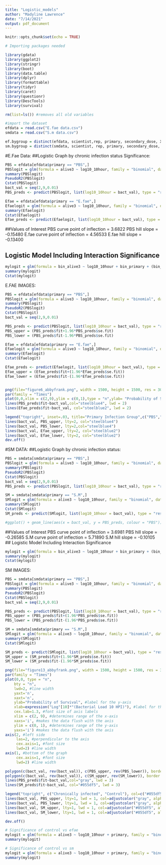 ```yaml
---
title: "Logistic_models"
author: "Madyline Lawrence"
date: "7/14/2021"
output: pdf_document
---
```


```r
knitr::opts_chunk$set(echo = TRUE)
```

```r
# Importing packages needed

library(gdata)
library(ggplot2)
library(stringr)
library(boot)
library(data.table)
library(dplyr)
library(formattable)
library(tidyr)
library(caret)
library(questionr)
library(DescTools)
library(survival)
```

```r
rm(list=ls()) #removes all old variables

#import the dataset
efdata = read.csv("E.fae data.csv")
smdata = read.csv("S.m data.csv")

ef.bygroup = distinct(efdata, scientist,rep, primary, secondary_dose, X0.hour, X10.hour, log10_10hour)
sm.bygroup = distinct(smdata, scientist, rep, primary, secondary_dose, X0.hour, X10.hour, log10_10hour)
```

#E.Fae Data:
##Logistic Graph by chronic infection status Significance:
```r
PBS = efdata[efdata$primary == "PBS",]
PBSlogit = glm(formula = alive3 ~ log10_10hour, family = "binomial", data = PBS)
summary(PBSlogit)
PseudoR2(PBSlogit)
Cstat(PBSlogit)
bact_val = seq(2,9,0.01)
PBS_preds <- predict(PBSlogit, list(log10_10hour = bact_val), type = "response", se.fit = TRUE)

Efae = efdata[efdata$primary == "E.fae",]
Efaelogit = glm(formula = alive3 ~ log10_10hour, family = "binomial", data = Efae)
summary(Efaelogit)
Cstat(Efaelogit)
Efae_preds <- predict(Efaelogit, list(log10_10hour = bact_val), type = "response")
```

##Values of Interest
PBS curve point of inflection = 3.6822
PBS hill slope = -0.15480
E.fae curve point of inflection = 4.56533
E.fae hill slope = -0.13400

## Logistic Model Including Interaction Significance
```r
mylogit = glm(formula = bin_alive3 ~ log10_10hour + bin_primary + (bin_primary*log10_10hour), family = "binomial", data = efdata)
summary(mylogit)
Cstat(mylogit)
```

E.FAE IMAGES:
```r
PBS = efdata[efdata$primary == "PBS",]
PBSlogit = glm(formula = alive3 ~ log10_10hour, family = "binomial", data = PBS)
summary(PBSlogit)
PseudoR2(PBSlogit)
Cstat(PBSlogit)
bact_val = seq(2,9,0.01)

PBS_preds <- predict(PBSlogit, list(log10_10hour = bact_val), type = "response",se.fit =TRUE)
PBS_upper = (PBS_preds$fit+1.96*PBS_preds$se.fit)
PBS_lower = (PBS_preds$fit-1.96*PBS_preds$se.fit)

Efae = efdata[efdata$primary == "E.fae",]
Efaelogit = glm(formula = alive3 ~ log10_10hour, family = "binomial", data = Efae)
summary(Efaelogit)
Cstat(Efaelogit)

Efae_preds <- predict(Efaelogit, list(log10_10hour = bact_val), type = "response",se.fit = TRUE)
Efae_upper = (Efae_preds$fit+(1.96*Efae_preds$se.fit))
Efae_lower = (Efae_preds$fit-(1.96*Efae_preds$se.fit))


png(file="figure6_abbyfrank.png", width = 1500, height = 1500, res = 300)
par(family = "Times")
plot(0,0,xlim = c(2,9),ylim = c(0,1),type = "n",ylab= "Probability of Survival", xlab = expression("Log"[10]*"(10 Hour Bacterial Load)"))
lines(PBS_preds$fit~bact_val,col="steelblue4", lwd = 2)
lines(Efae_preds$fit~bact_val, col="steelblue2", lwd = 2)

legend("topright", inset=.03, title="Primary Infection Group",c("PBS","E.faecalis"), fill=c("steelblue4","steelblue2"), horiz=TRUE,cex = 0.75)
lines(bact_val, PBS_upper, lty=2, col="steelblue4")
lines(bact_val, PBS_lower, lty=2,col="steelblue4")
lines(bact_val, Efae_upper, lty=2, col="steelblue2")
lines(bact_val, Efae_lower, lty=2, col="steelblue2")
dev.off()
```

#SM DATA:
##Logistic Graph by chronic infection status:
```r
PBS = smdata[smdata$primary == "PBS",]
PBSlogit = glm(formula = alive3 ~ log10_10hour, family = "binomial", data = PBS)
summary(PBSlogit)
PseudoR2(PBSlogit)
Cstat(PBSlogit)
bact_val = seq(2,9,0.01)
PBS_preds <- predict(PBSlogit, list(log10_10hour = bact_val), type = "response")

SM = smdata[smdata$primary == "S.M",]
SMlogit = glm(formula = alive3 ~ log10_10hour, family = "binomial", data = SM)
summary(SMlogit)
Cstat(SMlogit)
SM_preds <- predict(SMlogit, list(log10_10hour = bact_val), type = "response")

#ggplot() + geom_line(aes(x = bact_val, y = PBS_preds, colour = "PBS")) + geom_line(aes(x = bact_val, y = SM_preds, colour = "SM")) + ylab("Probability of Survival") + xlab("Log (10 Hour Bacteria Amount)") 
```


##Values of Interest
PBS curve point of inflection = 3.6981
PBS hill slope = -0.26585
S.M curve point of inflection = 5.71890
S.M hill slope = -0.10105
## Logistic Model Including Interaction Significance
```r
mylogit = glm(formula = bin_alive3 ~ log10_10hour + bin_primary + (bin_primary*log10_10hour), family = "binomial", data = smdata)
summary(mylogit)
Cstat(mylogit)
```

SM IMAGES:
```r
PBS = smdata[smdata$primary == "PBS",]
PBSlogit = glm(formula = alive3 ~ log10_10hour, family = "binomial", data = PBS)
summary(PBSlogit)
PseudoR2(PBSlogit)
Cstat(PBSlogit)
bact_val = seq(2,9,0.01)

PBS_preds <- predict(PBSlogit, list(log10_10hour = bact_val), type = "response", se.fit = TRUE)
PBS_upper = (PBS_preds$fit+(1.96*PBS_preds$se.fit))
PBS_lower = (PBS_preds$fit-(1.96*PBS_preds$se.fit))

SM = smdata[smdata$primary == "S.M",]
SMlogit = glm(formula = alive3 ~ log10_10hour, family = "binomial", data = SM)
summary(SMlogit)
Cstat(SMlogit)

SM_preds <- predict(SMlogit, list(log10_10hour = bact_val), type = "response", se.fit = TRUE)
SM_upper = (SM_preds$fit+(1.96*SM_preds$se.fit))
SM_lower = (SM_preds$fit-(1.96*SM_preds$se.fit))

png(file="figure13_abbyfrank.png", width = 1500, height = 1500, res = 300)
par(family = "Times")
plot(0,0, type = "n",
    bty = "n",
    lwd=2, #line width
    yaxt='n',
    xaxt='n',
    ylab="Probability of Survival", #label for the y-axis
    xlab=expression("Log"[10]*"(Bacterial Load 10 HPI)"), #label for the x-axis
    cex.lab=1.3, #font size of axis labels
    xlim = c(2, 9), #determines range of the x-axis
    xaxs='i', #makes the data flush with the axis 
    ylim = c(0, 1), #determines range of the y-axis
    yaxs='i') #makes the data flush with the axis
axis(2, #left side
     las=2, #perpendicular to the axis
     cex.axis=1, #font size
     lwd=2) #line width
axis(1, #bottom of the graph
     cex.axis=1, #font size
     lwd=2) #line width

polygon(c(bact_val, rev(bact_val)), c(PBS_upper, rev(PBS_lower)), border = NA, col = adjustcolor("gray", alpha.f=0.6))
polygon(c(bact_val, rev(bact_val)), c(SM_upper, rev(SM_lower)), border = NA, col = adjustcolor("#055df5", alpha.f=0.6))
lines(PBS_preds$fit~bact_val,col="gray", lwd = 3)
lines(SM_preds$fit~bact_val, col="#055df5", lwd = 3)

legend("topright", c("Chronically infected", "Control"), col=c("#055df5","gray"), lwd = 3, cex = 1.3, bty = "n")
lines(bact_val, PBS_upper, lty=1, lwd = 1, col=adjustcolor("gray", alpha.f=0.7))
lines(bact_val, PBS_lower, lty=1, lwd = 1, col=adjustcolor("gray", alpha.f=0.7))
lines(bact_val, SM_upper, lty=1, lwd = 1, col=adjustcolor("#055df5", alpha.f=0.7))
lines(bact_val, SM_lower, lty=1, lwd = 1, col=adjustcolor("#055df5", alpha.f=0.7))

dev.off()
```

```r
# Significance of control vs efae
mylogit = glm(formula = alive3 ~ log10_10hour + primary, family = "binomial", data = efdata)
summary(mylogit)

# Significance of control vs sm
mylogit = glm(formula = alive3 ~ log10_10hour + primary, family = "binomial", data = smdata)
summary(mylogit)
```